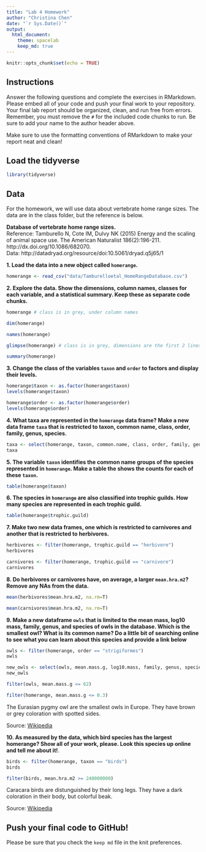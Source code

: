 ```yaml
---
title: "Lab 4 Homework"
author: "Christina Chen"
date: "`r Sys.Date()`"
output:
  html_document: 
    theme: spacelab
    keep_md: true
---
```


```r
knitr::opts_chunk$set(echo = TRUE)
```

## Instructions
Answer the following questions and complete the exercises in RMarkdown. Please embed all of your code and push your final work to your repository. Your final lab report should be organized, clean, and run free from errors. Remember, you must remove the `#` for the included code chunks to run. Be sure to add your name to the author header above.  

Make sure to use the formatting conventions of RMarkdown to make your report neat and clean!  

## Load the tidyverse
```r
library(tidyverse)
```

## Data
For the homework, we will use data about vertebrate home range sizes. The data are in the class folder, but the reference is below.  

**Database of vertebrate home range sizes.**  
Reference: Tamburello N, Cote IM, Dulvy NK (2015) Energy and the scaling of animal space use. The American Naturalist 186(2):196-211. http://dx.doi.org/10.1086/682070.  
Data: http://datadryad.org/resource/doi:10.5061/dryad.q5j65/1  

**1. Load the data into a new object called `homerange`.**
```r
homerange <- read_csv("data/Tamburelloetal_HomeRangeDatabase.csv")
```

**2. Explore the data. Show the dimensions, column names, classes for each variable, and a statistical summary. Keep these as separate code chunks.**  
```r
homerange # class is in grey, under column names
```

```r
dim(homerange)
```

```r
names(homerange)
```

```r
glimpse(homerange) # class is in grey, dimensions are the first 2 lines
```

```r
summary(homerange)
```

**3. Change the class of the variables `taxon` and `order` to factors and display their levels.**  
```r
homerange$taxon <- as.factor(homerange$taxon)
levels(homerange$taxon)

homerange$order <- as.factor(homerange$order)
levels(homerange$order)
```

**4. What taxa are represented in the `homerange` data frame? Make a new data frame `taxa` that is restricted to taxon, common name, class, order, family, genus, species.**  
```r
taxa <- select(homerange, taxon, common.name, class, order, family, genus, species)
taxa
```

**5. The variable `taxon` identifies the common name groups of the species represented in `homerange`. Make a table the shows the counts for each of these `taxon`.**  
```r
table(homerange$taxon)
```

**6. The species in `homerange` are also classified into trophic guilds. How many species are represented in each trophic guild.**  
```r
table(homerange$trophic.guild)
```

**7. Make two new data frames, one which is restricted to carnivores and another that is restricted to herbivores.**  
```r
herbivores <- filter(homerange, trophic.guild == "herbivore")
herbivores
```

```r
carnivores <- filter(homerange, trophic.guild == "carnivore")
carnivores
```

**8. Do herbivores or carnivores have, on average, a larger `mean.hra.m2`? Remove any NAs from the data.**  
```r
mean(herbivores$mean.hra.m2, na.rm=T)
```

```r
mean(carnivores$mean.hra.m2, na.rm=T)
```

**9. Make a new dataframe `owls` that is limited to the mean mass, log10 mass, family, genus, and species of owls in the database. Which is the smallest owl? What is its common name? Do a little bit of searching online to see what you can learn about this species and provide a link below** 
```r
owls <- filter(homerange, order == "strigiformes")
owls
```

```r
new_owls <- select(owls, mean.mass.g, log10.mass, family, genus, species)
new_owls
```

```r
filter(owls, mean.mass.g <= 62)
```

```r
filter(homerange, mean.mass.g <= 0.3)
```

The Eurasian pygmy owl are the smallest owls in Europe. They have brown or grey coloration with spotted sides.

Source: [Wikipedia](https://en.wikipedia.org/wiki/Eurasian_pygmy_owl)

**10. As measured by the data, which bird species has the largest homerange? Show all of your work, please. Look this species up online and tell me about it!**.  
```r
birds <- filter(homerange, taxon == "birds")
birds
```

```r
filter(birds, mean.hra.m2 >= 240000000)
```

Caracara birds are distunguished by their long legs. They have a dark coloration in their body, but colorful beak.

Source: [Wikipedia](https://en.wikipedia.org/wiki/Caracara_(genus))

## Push your final code to GitHub!
Please be sure that you check the `keep md` file in the knit preferences.   